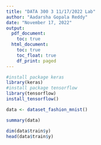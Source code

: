 ```yaml
---
title: "DATA 300 3 11/17/2022 Lab"
author: "Aadarsha Gopala Reddy"
date: "November 17, 2022"
output:
  pdf_document:
    toc: true
  html_document:
    toc: true
    toc_float: true
    df_print: paged
---
```


```r
#install package keras
library(keras)
#install package tensorflow
library(tensorflow)
install_tensorflow()
```

```r
data <- dataset_fashion_mnist()
```

```r
summary(data)

dim(data$train$y)
head(data$train$y)
```